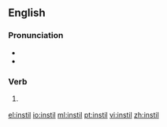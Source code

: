 ==English==
===Pronunciation===
*{{IPA|/ɪnˈstɪl/}}
*{{rhymes|ɪl}}

===Verb===
{{en-verb|instill|ing}}

# {{British}} {{alternative spelling of|instill}}

[[el:instil]]
[[io:instil]]
[[ml:instil]]
[[pt:instil]]
[[vi:instil]]
[[zh:instil]]